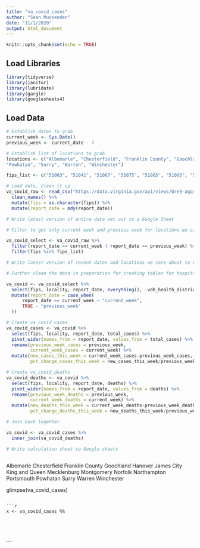 ```yaml
---
title: "va_covid_cases"
author: "Sean Mussenden"
date: "11/1/2020"
output: html_document
---
```


```r
knitr::opts_chunk$set(echo = TRUE)
```

## Load Libraries

```r
library(tidyverse)
library(janitor)
library(lubridate)
library(gargle)
library(googlesheets4)

```

## Load Data

```r

# Establish dates to grab
current_week <- Sys.Date()
previous_week <- current_date - 7 

# Establish list of locations to grab
locations <- c("Albemarle", "Chesterfield", "Franklin County", "Goochland", "Hanover", "James City", "King and Queen", "Mecklenburg", "Montgomery", "Norfolk", "Northampton", "Portsmouth",
"Powhatan", "Surry", "Warren", "Winchester")

fips_list <- c("51003", "51041", "51067", "51075", "51085", "51095", "51097", "51117", "51121", "51131", "51145", "51181", "51187", "51710", "51740", "51840")

# Load data, clean it up
va_covid_raw <- read_csv("https://data.virginia.gov/api/views/bre9-aqqr/rows.csv") %>%
  clean_names() %>%
  mutate(fips = as.character(fips)) %>%
  mutate(report_date = mdy(report_date)) 

# Write latest version of entire data set out to a Google Sheet

# Filter to get only current week and previous week for locations we care about

va_covid_select <- va_covid_raw %>%
  filter(report_date == current_week | report_date == previous_week) %>%
  filter(fips %in% fips_list) 

# Write latest version of recent dates and locations we care about to Google sheet

# Further clean the data in preparation for creating tables for hospitalizations before we pivot. 

va_covid <- va_covid_select %>%
  select(fips, locality, report_date, everything(), -vdh_health_district) %>%
  mutate(report_date = case_when(
      report_date == current_week ~ "current_week",
      TRUE ~ "previous_week"
  ))

# Create va_covid_cases 
va_covid_cases <- va_covid %>%
  select(fips, locality, report_date, total_cases) %>%
  pivot_wider(names_from = report_date, values_from = total_cases) %>%
  rename(previous_week_cases = previous_week,
         current_week_cases = current_week) %>%
  mutate(new_cases_this_week = current_week_cases-previous_week_cases,
         pct_change_cases_this_week = new_cases_this_week/previous_week_cases*100)

# Create va_covid_deaths 
va_covid_deaths <- va_covid %>%
  select(fips, locality, report_date, deaths) %>%
  pivot_wider(names_from = report_date, values_from = deaths) %>%
  rename(previous_week_deaths = previous_week,
         current_week_deaths = current_week) %>%
  mutate(new_deaths_this_week = current_week_deaths-previous_week_deaths,
         pct_change_deaths_this_week = new_deaths_this_week/previous_week_deaths*100)

# Join back together

va_covid <- va_covid_cases %>%
  inner_join(va_covid_deaths)

# Write calculation sheet to Google sheets



```
Albemarle
Chesterfield
Franklin County
Goochland
Hanover
James City
King and Queen
Mecklenburg
Montgomery
Norfolk
Northampton
Portsmouth
Powhatan
Surry
Warren
Winchester

glimpse(va_covid_cases)

```

```r
x <- va_covid_cases %%
  
  
  
  
```




```